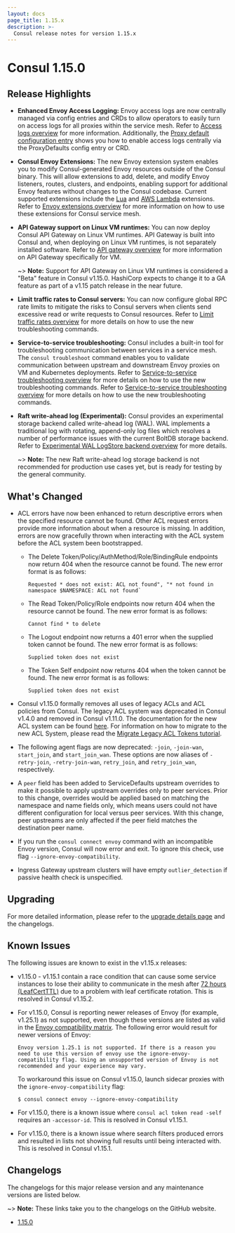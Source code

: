 ```yaml
---
layout: docs
page_title: 1.15.x
description: >-
  Consul release notes for version 1.15.x
---
```


# Consul 1.15.0

## Release Highlights

- **Enhanced Envoy Access Logging:** Envoy access logs are now centrally managed via config entries and CRDs to allow operators to easily turn on access logs for all proxies within the service mesh. Refer to [Access logs overview](/consul/docs/connect/observability/access-logs) for more information. Additionally, the [Proxy default configuration entry](/consul/docs/connect/config-entries/proxy-defaults) shows you how to enable access logs centrally via the ProxyDefaults config entry or CRD.

- **Consul Envoy Extensions:** The new Envoy extension system enables you to modify Consul-generated Envoy resources outside of the Consul binary. This will allow extensions to add, delete, and modify Envoy listeners, routes, clusters, and endpoints, enabling support for additional Envoy features without changes to the Consul codebase.
Current supported extensions include the [Lua](/consul/docs/connect/proxies/envoy-extensions#lua) and [AWS Lambda](/consul/docs/connect/proxies/envoy-extensions#lambda) extensions. Refer to [Envoy extensions overview](/consul/docs/connect/proxies/envoy-extensions) for more information on how to use these extensions for Consul service mesh.

- **API Gateway support on Linux VM runtimes:** You can now deploy Consul API Gateway on Linux VM runtimes. API Gateway is built into Consul and, when deploying on Linux VM runtimes, is not separately installed software. Refer to [API gateway overview](/consul/docs/connect/gateways/api-gateway) for more information on API Gateway specifically for VM.

  ~> **Note:** Support for API Gateway on Linux VM runtimes is considered a "Beta" feature in Consul v1.15.0. HashiCorp expects to change it to a GA feature as part of a v1.15 patch release in the near future.

- **Limit traffic rates to Consul servers:** You can now configure global RPC rate limits to mitigate the risks to Consul servers when clients send excessive read or write requests to Consul resources. Refer to [Limit traffic rates overview](/consul/docs/agent/limits) for more details on how to use the new troubleshooting commands.

- **Service-to-service troubleshooting:** Consul includes a built-in tool for troubleshooting communication between services in a service mesh. The `consul troubleshoot` command enables you to validate communication between upstream and downstream Envoy proxies on VM and Kubernetes deployments. Refer to [Service-to-service troubleshooting overview](/consul/docs/troubleshoot/troubleshoot-services) for more details on how to use the new troubleshooting commands.
Refer to [Service-to-service troubleshooting overview](/consul/docs/troubleshoot/troubleshoot-services) for more details on how to use the new troubleshooting commands.

- **Raft write-ahead log (Experimental):** Consul provides an experimental storage backend called write-ahead log (WAL). WAL implements a traditional log with rotating, append-only log files which resolves a number of performance issues with the current BoltDB storage backend. Refer to [Experimental WAL LogStore backend overview](/consul/docs/agent/wal-logstore) for more details.

  ~> **Note:** The new Raft write-ahead log storage backend is not recommended for production use cases yet, but is ready for testing by the general community.

## What's Changed

- ACL errors have now been enhanced to return descriptive errors when the specified resource cannot be found. Other ACL request errors provide more information about when a resource is missing. In addition, errors are now gracefully thrown when interacting with the ACL system before the ACL system been bootstrapped.
  - The Delete Token/Policy/AuthMethod/Role/BindingRule endpoints now return 404 when the resource cannot be found. The new error format is as follows:

    ```log hideClipboard
    Requested * does not exist: ACL not found", "* not found in namespace $NAMESPACE: ACL not found`
    ```

  - The Read Token/Policy/Role endpoints now return 404 when the resource cannot be found. The new error format is as follows:

    ```log hideClipboard
    Cannot find * to delete
    ```

  - The Logout endpoint now returns a 401 error when the supplied token cannot be found. The new error format is as follows:

    ```log hideClipboard
    Supplied token does not exist
    ```

  - The Token Self endpoint now returns 404 when the token cannot be found. The new error format is as follows:

    ```log hideClipboard
    Supplied token does not exist
    ```

- Consul v1.15.0 formally removes all uses of legacy ACLs and ACL policies from Consul. The legacy ACL system was deprecated in Consul v1.4.0 and removed in Consul v1.11.0. The documentation for the new ACL system can be found [here](/consul/docs/v1.14.x/security/acl). For information on how to migrate to the new ACL System, please read the [Migrate Legacy ACL Tokens tutorial](/consul/tutorials/security-operations/access-control-token-migration).
- The following agent flags are now deprecated: `-join`, `-join-wan`, `start_join`, and `start_join_wan`. These options are now aliases of `-retry-join`, `-retry-join-wan`, `retry_join`, and `retry_join_wan`, respectively.
- A `peer` field has been added to ServiceDefaults upstream overrides to make it possible to apply upstream overrides only to peer services. Prior to this change, overrides would be applied based on matching the namespace and name fields only, which means users could not have different configuration for local versus peer services. With this change, peer upstreams are only affected if the peer field matches the destination peer name.
- If you run the `consul connect envoy` command with an incompatible Envoy version, Consul will now error and exit. To ignore this check, use flag `--ignore-envoy-compatibility`.
- Ingress Gateway upstream clusters will have empty `outlier_detection` if passive health check is unspecified.

## Upgrading

For more detailed information, please refer to the [upgrade details page](/consul/docs/upgrading/upgrade-specific#consul-1-15-0) and the changelogs.

## Known Issues

The following issues are known to exist in the v1.15.x releases:

- v1.15.0 - v1.15.1 contain a race condition that can cause
  some service instances to lose their ability to communicate in the mesh after
  [72 hours (LeafCertTTL)](/consul/docs/connect/ca/consul#leafcertttl)
  due to a problem with leaf certificate rotation.
  This is resolved in Consul v1.15.2.

- For v1.15.0, Consul is reporting newer releases of Envoy (for example, v1.25.1) as not supported, even though these versions are listed as valid in the [Envoy compatibility matrix](/consul/docs/connect/proxies/envoy#envoy-and-consul-client-agent). The following error would result for newer versions of Envoy:

  ```log hideClipboard
  Envoy version 1.25.1 is not supported. If there is a reason you need to use this version of envoy use the ignore-envoy-compatibility flag. Using an unsupported version of Envoy is not recommended and your experience may vary.
  ```

  To workaround this issue on Consul v1.15.0, launch sidecar proxies
  with the `ignore-envoy-compatibility` flag:

  ```shell-session
  $ consul connect envoy --ignore-envoy-compatibility
  ```

- For v1.15.0, there is a known issue where `consul acl token read -self` requires an `-accessor-id`. This is resolved in Consul v1.15.1.

- For v1.15.0, there is a known issue where search filters produced errors and resulted in lists not showing full results until being interacted with. This is resolved in Consul v1.15.1.


## Changelogs

The changelogs for this major release version and any maintenance versions are listed below.

~> **Note:** These links take you to the changelogs on the GitHub website.

- [1.15.0](https://github.com/arenadata/consul/releases/tag/v1.15.0)
